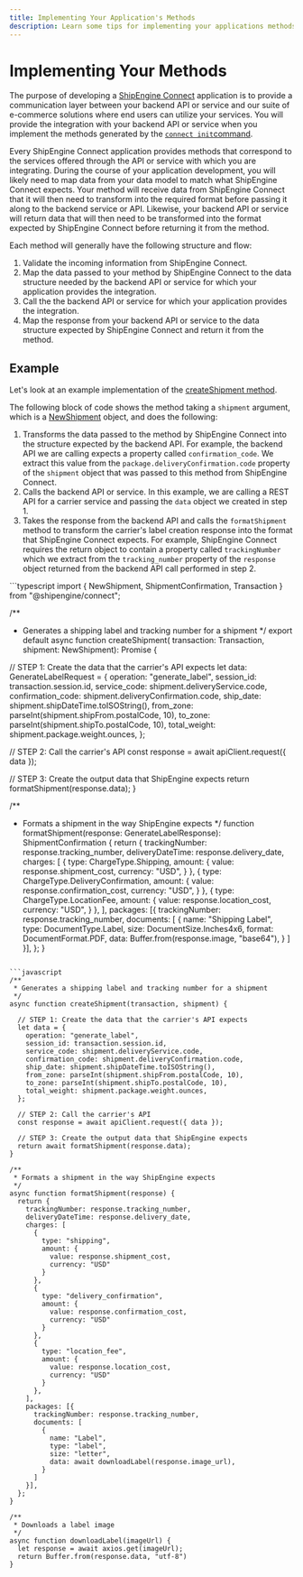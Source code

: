 ```yaml
---
title: Implementing Your Application's Methods
description: Learn some tips for implementing your applications methods and mapping your applications's services to what ShipEngine Connect expects
---
```



Implementing Your Methods
======================

The purpose of developing a [ShipEngine Connect](./index.mdx) application is to provide a communication layer between your backend API or service and our
suite of e-commerce solutions where end users can utilize your services. You will provide the integration with your backend API or service when you implement the
methods generated by the [`connect init`command](./cli.mdx#initialize-a-new-app).

Every ShipEngine Connect application provides methods that correspond to the services offered through the API or service with which you are integrating.
During the course of your application development, you will likely need to map data from your
data model to match what ShipEngine Connect expects. Your method will receive data from ShipEngine Connect that it will then need to transform into
the required format before passing it along to the backend service or API. Likewise, your backend API or service will return data that will then need to be transformed
into the format expected by ShipEngine Connect before returning it from the method.

Each method will generally have the following structure and flow:

1. Validate the incoming information from ShipEngine Connect.
2. Map the data passed to your method by ShipEngine Connect to the data structure needed by the backend API or service for which your application provides the integration.
3. Call the the backend API or service for which your application provides the integration.
4. Map the response from your backend API or service to the data structure expected by ShipEngine Connect and return it from the method.

Example
--------

Let's look at an example implementation of the [createShipment method](./v1/reference/methods/create-shipment.mdx).

The following block of code shows the method taking a `shipment` argument, which is a [NewShipment](./v1/reference/methods/create-shipment.mdx#parameters) object, and does the following:
1. Transforms the data passed to the method by ShipEngine Connect into the structure expected by the backend API. For example, the backend API we are calling expects a property called `confirmation_code`.
We extract this value from the `package.deliveryConfirmation.code` property of the `shipment` object that was passed to this method from ShipEngine Connect.
2. Calls the backend API or service. In this example, we are calling a REST API for a carrier service and passing the `data` object we created in step 1.
3. Takes the response from the backend API and calls the `formatShipment` method to transform the carrier's label creation response into the format that ShipEngine Connect expects. For example, ShipEngine Connect requires
the return object to contain a property called `trackingNumber` which we extract from the `tracking_number` property of the `response` object returned from the backend API call performed in step 2.

<CodeWrapper>
```typescript
import { NewShipment, ShipmentConfirmation, Transaction } from "@shipengine/connect";

/**
 * Generates a shipping label and tracking number for a shipment
 */
export default async function createShipment(
  transaction: Transaction<Session>, shipment: NewShipment): Promise<ShipmentConfirmation> {

  // STEP 1: Create the data that the carrier's API expects
  let data: GenerateLabelRequest = {
    operation: "generate_label",
    session_id: transaction.session.id,
    service_code: shipment.deliveryService.code,
    confirmation_code: shipment.deliveryConfirmation.code,
    ship_date: shipment.shipDateTime.toISOString(),
    from_zone: parseInt(shipment.shipFrom.postalCode, 10),
    to_zone: parseInt(shipment.shipTo.postalCode, 10),
    total_weight: shipment.package.weight.ounces,
  };

  // STEP 2: Call the carrier's API
  const response = await apiClient.request<GenerateLabelResponse>({ data });

  // STEP 3: Create the output data that ShipEngine expects
  return formatShipment(response.data);
}

/**
 * Formats a shipment in the way ShipEngine expects
 */
function formatShipment(response: GenerateLabelResponse): ShipmentConfirmation {
  return {
    trackingNumber: response.tracking_number,
    deliveryDateTime: response.delivery_date,
    charges: [
      {
        type: ChargeType.Shipping,
        amount: {
          value: response.shipment_cost,
          currency: "USD",
        }
      },
      {
        type: ChargeType.DeliveryConfirmation,
        amount: {
          value: response.confirmation_cost,
          currency: "USD",
        }
      },
      {
        type: ChargeType.LocationFee,
        amount: {
          value: response.location_cost,
          currency: "USD",
        }
      },
    ],
    packages: [{
      trackingNumber: response.tracking_number,
      documents: [
        {
          name: "Shipping Label",
          type: DocumentType.Label,
          size: DocumentSize.Inches4x6,
          format: DocumentFormat.PDF,
          data: Buffer.from(response.image, "base64"),
        }
      ]
    }],
  };
}
```

```javascript
/**
 * Generates a shipping label and tracking number for a shipment
 */
async function createShipment(transaction, shipment) {

  // STEP 1: Create the data that the carrier's API expects
  let data = {
    operation: "generate_label",
    session_id: transaction.session.id,
    service_code: shipment.deliveryService.code,
    confirmation_code: shipment.deliveryConfirmation.code,
    ship_date: shipment.shipDateTime.toISOString(),
    from_zone: parseInt(shipment.shipFrom.postalCode, 10),
    to_zone: parseInt(shipment.shipTo.postalCode, 10),
    total_weight: shipment.package.weight.ounces,
  };

  // STEP 2: Call the carrier's API
  const response = await apiClient.request({ data });

  // STEP 3: Create the output data that ShipEngine expects
  return await formatShipment(response.data);
}

/**
 * Formats a shipment in the way ShipEngine expects
 */
async function formatShipment(response) {
  return {
    trackingNumber: response.tracking_number,
    deliveryDateTime: response.delivery_date,
    charges: [
      {
        type: "shipping",
        amount: {
          value: response.shipment_cost,
          currency: "USD"
        }
      },
      {
        type: "delivery_confirmation",
        amount: {
          value: response.confirmation_cost,
          currency: "USD"
        }
      },
      {
        type: "location_fee",
        amount: {
          value: response.location_cost,
          currency: "USD"
        }
      },
    ],
    packages: [{
      trackingNumber: response.tracking_number,
      documents: [
        {
          name: "Label",
          type: "label",
          size: "letter",
          data: await downloadLabel(response.image_url),
        }
      ]
    }],
  };
}

/**
 * Downloads a label image
 */
async function downloadLabel(imageUrl) {
  let response = await axios.get(imageUrl);
  return Buffer.from(response.data, "utf-8")
}
```
</CodeWrapper>

<Pager
  prev="./create-first-app.mdx" prevTitle="Creating Your First App"
  next="./typescript.mdx" nextTitle="Developing in TypeScript"
/>
